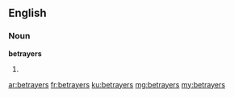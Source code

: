 ==English==

===Noun===
'''betrayers'''

# {{plural of|betrayer}}

[[ar:betrayers]]
[[fr:betrayers]]
[[ku:betrayers]]
[[mg:betrayers]]
[[my:betrayers]]
